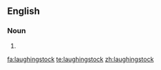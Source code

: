 ==English==

===Noun===
{{en-noun}}

# {{alternative spelling of|[[laughing stock]]}}

[[fa:laughingstock]]
[[te:laughingstock]]
[[zh:laughingstock]]